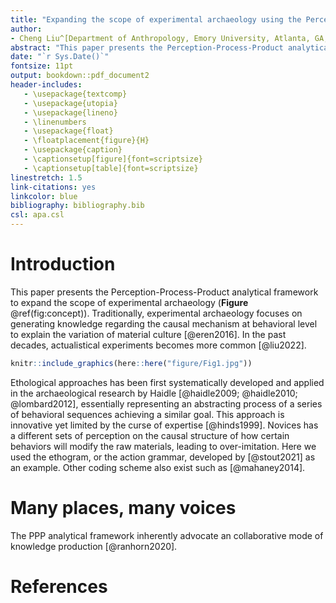 ```yaml
---
title: "Expanding the scope of experimental archaeology using the Perception-Process-Product analytical framework"
author: 
- Cheng Liu^[Department of Anthropology, Emory University, Atlanta, GA, USA; raylc1996@outlook.com]
abstract: "This paper presents the Perception-Process-Product analytical framework to expand the scope of experimental archaeology. \\par \\textbf{Keywords:} Experimental archaeology; Ethological analysis; Ethnographical analysis; Collaborative knowledge production"
date: "`r Sys.Date()`"
fontsize: 11pt
output: bookdown::pdf_document2
header-includes:
   - \usepackage{textcomp}
   - \usepackage{utopia}
   - \usepackage{lineno}
   - \linenumbers
   - \usepackage{float}
   - \floatplacement{figure}{H}
   - \usepackage{caption}
   - \captionsetup[figure]{font=scriptsize}
   - \captionsetup[table]{font=scriptsize}
linestretch: 1.5
link-citations: yes
linkcolor: blue
bibliography: bibliography.bib
csl: apa.csl
---
```


# Introduction

This paper presents the Perception-Process-Product analytical framework to expand the scope of experimental archaeology (**Figure** \@ref(fig:concept)). Traditionally, experimental archaeology focuses on generating knowledge regarding the causal mechanism at behavioral level to explain the variation of material culture [@eren2016]. In the past decades, actualistical experiments becomes more common [@liu2022].

```r
knitr::include_graphics(here::here("figure/Fig1.jpg"))
```

Ethological approaches has been first systematically developed and applied in the archaeological research by Haidle [@haidle2009; @haidle2010; @lombard2012], essentially representing an abstracting process of a series of behavioral sequences achieving a similar goal. This approach is innovative yet limited by the curse of expertise [@hinds1999]. Novices has a different sets of perception on the causal structure of how certain behaviors will modify the raw materials, leading to over-imitation. Here we used the ethogram, or the action grammar, developed by [@stout2021] as an example. Other coding scheme also exist such as [@mahaney2014].

# Many places, many voices

The PPP analytical framework inherently advocate an collaborative mode of knowledge production [@ranhorn2020].

# References
